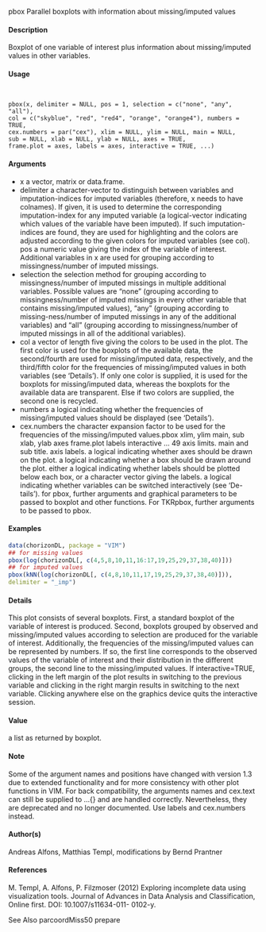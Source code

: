 
pbox
Parallel boxplots with information about missing/imputed values

#### Description 

Boxplot of one variable of interest plus information about missing/imputed values in other variables.

#### Usage 
<pre><code>

pbox(x, delimiter = NULL, pos = 1, selection = c("none", "any", "all"),
col = c("skyblue", "red", "red4", "orange", "orange4"), numbers = TRUE,
cex.numbers = par("cex"), xlim = NULL, ylim = NULL, main = NULL,
sub = NULL, xlab = NULL, ylab = NULL, axes = TRUE,
frame.plot = axes, labels = axes, interactive = TRUE, ...)
</code></pre>

#### Arguments
* x a vector, matrix or data.frame.
* delimiter a character-vector to distinguish between variables and imputation-indices for imputed variables (therefore, x needs to have colnames). If given, it is used
to determine the corresponding imputation-index for any imputed variable (a logical-vector indicating which values of the variable have been imputed). If
such imputation-indices are found, they are used for highlighting and the colors are adjusted according to the given colors for imputed variables (see col).
pos a numeric value giving the index of the variable of interest. Additional variables in x are used for grouping according to missingness/number of imputed
missings.
* selection the selection method for grouping according to missingness/number of imputed missings in multiple additional variables. Possible values are "none" (grouping
according to missingness/number of imputed missings in every other variable
that contains missing/imputed values), "any" (grouping according to missing-ness/number of imputed missings in any of the additional variables) and "all"
(grouping according to missingness/number of imputed missings in all of the
additional variables).
* col a vector of length five giving the colors to be used in the plot. The first color is used for the boxplots of the available data, the second/fourth are used for missing/imputed data, respectively, and the third/fifth color for the frequencies of missing/imputed values in both variables (see ‘Details’). If only one color
is supplied, it is used for the boxplots for missing/imputed data, whereas the boxplots for the available data are transparent. Else if two colors are supplied,
the second one is recycled.
* numbers a logical indicating whether the frequencies of missing/imputed values should
be displayed (see ‘Details ’).
* cex.numbers the character expansion factor to be used for the frequencies of the missing/imputed
values.pbox
xlim, ylim
main, sub
xlab, ylab
axes
frame.plot
labels
interactive
...
49
axis limits.
main and sub title.
axis labels.
a logical indicating whether axes should be drawn on the plot.
a logical indicating whether a box should be drawn around the plot.
either a logical indicating whether labels should be plotted below each box, or a
character vector giving the labels.
a logical indicating whether variables can be switched interactively (see ‘De-
tails’).
for pbox, further arguments and graphical parameters to be passed to boxplot and other functions. For TKRpbox, further arguments to be passed to pbox.



#### Examples 
```r
data(chorizonDL, package = "VIM")
## for missing values
pbox(log(chorizonDL[, c(4,5,8,10,11,16:17,19,25,29,37,38,40)]))
## for imputed values
pbox(kNN(log(chorizonDL[, c(4,8,10,11,17,19,25,29,37,38,40)])),
delimiter = "_imp")
```
#### Details 

This plot consists of several boxplots. First, a standard boxplot of the variable of interest is produced. Second, boxplots grouped by observed and missing/imputed values according to selection are produced for the variable of interest.
Additionally, the frequencies of the missing/imputed values can be represented by numbers. If so, the first line corresponds to the observed values of the variable of interest and their distribution in the different groups, the second line to the missing/imputed values.
If interactive=TRUE, clicking in the left margin of the plot results in switching to the previous variable and clicking in the right margin results in switching to the next variable. Clicking anywhere else on the graphics device quits the interactive session.

#### Value
a list as returned by boxplot.

#### Note
Some of the argument names and positions have changed with version 1.3 due to extended functionality and for more consistency with other plot functions in VIM. For back compatibility, the arguments names and cex.text can still be supplied to ...{} and are handled correctly. Nevertheless, they are deprecated and no longer documented. Use labels and cex.numbers instead.

#### Author(s)
Andreas Alfons, Matthias Templ, modifications by Bernd Prantner

#### References
M. Templ, A. Alfons, P. Filzmoser (2012) Exploring incomplete data using visualization tools. Journal of Advances in Data Analysis and Classification, Online first. DOI: 10.1007/s11634-011-
0102-y.

See Also
parcoordMiss50
prepare
